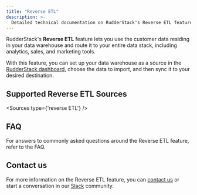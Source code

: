 ```yaml
---
title: "Reverse ETL"
description: >-
  Detailed technical documentation on RudderStack's Reverse ETL feature.
---
```


RudderStack's **Reverse ETL** feature lets you use the customer data residing in your data warehouse and route it to your entire data stack, including analytics, sales, and marketing tools.

<div class="successBlock">

With this feature, you can set up your data warehouse as a source in the <a href="https://app.rudderstack.com/" target="_blank">RudderStack dashboard</a>, choose the data to import, and then sync it to your desired destination.
</div>

## Supported Reverse ETL Sources

<Sources
  type={'reverse ETL'}
/>

## FAQ

For answers to commonly asked questions around the Reverse ETL feature, refer to the <Link to="/sources/reverse-etl/faq/">FAQ</Link>.

## Contact us

For more information on the Reverse ETL feature, you can [contact us](mailto:%20docs@rudderstack.com) or start a conversation in our [Slack](https://rudderstack.com/join-rudderstack-slack-community) community.
